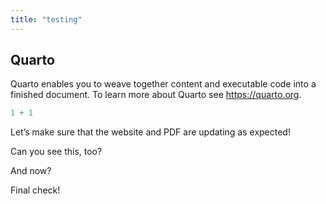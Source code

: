 ```yaml
---
title: "testing"
---
```


## Quarto

Quarto enables you to weave together content and executable code into a finished document. To learn more about Quarto see <https://quarto.org>.

```r
1 + 1
```

Let's make sure that the website and PDF are updating as expected!

Can you see this, too?

And now?

Final check!